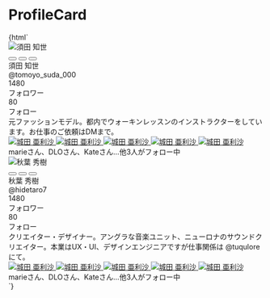 
<Meta title="Galleries/ProfileCard" />


# ProfileCard

<Canvas>
  <Story name="Default">
    {html`<div class="flex">
      <div class="card w-80 mr-4">
        <div
          class="h-32 bg-center bg-cover"
          style="background-image: url(${bgImage});"
        ></div>
        <div class="relative py-2 px-4 flex justify-end align-center">
          <div
            class="avatar absolute left-4 -top-10 border-4 border-white w-20 h-20"
          >
            <img src="${avatarImage}" alt="須田 知世" />
          </div>
          <div class="flex align-center gap-2">
            <button
              type="button"
              class="like-button"
              aria-pressed="false"
              aria-label="いいねする"
            ></button>
            <button
              type="button"
              class="icon-button"
              aria-label="email"
              data-label="メール"
            >
              <div class="icon-button-inner">
                <i class="fas fa-envelope"></i>
              </div>
            </button>
            <button
              type="button"
              class="icon-button"
              aria-label="etc"
              data-label="その他"
            >
              <div class="icon-button-inner">
                <i class="fas fa-ellipsis-h"></i>
              </div>
            </button>
          </div>
        </div>
        <div class="px-4 flex justify-between items-end">
          <div>
            須田 知世
            <div class="text-xxs text-gray-600">@tomoyo_suda_000</div>
          </div>
          <div class="flex">
            <div class="text-center text-sm mr-4">
              1480
              <div class="text-xxs text-gray-600">フォロワー</div>
            </div>
            <div class="text-center text-sm">
              80
              <div class="text-xxs text-gray-600">フォロー</div>
            </div>
          </div>
        </div>
        <div class="px-4 py-4 text-sm">
          元ファッションモデル。都内でウォーキンレッスンのインストラクターをしています。お仕事のご依頼はDMまで。
        </div>
        <div class="px-4 mb-4 flex">
          <a href="#" class="avatar border-2 border-white w-10 h-10">
            <img src="${avatarImage}" alt="城田 亜利沙" />
          </a>
          <a href="#" class="avatar -ml-2 border-2 border-white w-10 h-10">
            <img src="${avatarImage}" alt="城田 亜利沙" />
          </a>
          <a href="#" class="avatar -ml-2 border-2 border-white w-10 h-10">
            <img src="${avatarImage}" alt="城田 亜利沙" />
          </a>
          <a href="#" class="avatar -ml-2 border-2 border-white w-10 h-10">
            <img src="${avatarImage}" alt="城田 亜利沙" />
          </a>
          <a href="#" class="avatar -ml-2 border-2 border-white w-10 h-10">
            <img src="${avatarImage}" alt="城田 亜利沙" />
          </a>
        </div>
        <div class="mb-4 px-4 text-gray-500 text-xs">
          marieさん、DLOさん、Kateさん…他3人がフォロー中
        </div>
      </div>
      <div class="card w-80">
        <div
          class="h-32 bg-center bg-cover bg-gradient-to-r from-purple-400 via-pink-500 to-red-500"
        ></div>
        <div class="relative py-2 px-4 flex justify-end align-center">
          <div
            class="avatar absolute left-4 -top-10 border-4 border-white w-20 h-20"
          >
            <img src="${avatarImage2}" alt="秋葉 秀樹" />
          </div>
          <div class="flex align-center gap-2">
            <button
              type="button"
              class="like-button"
              aria-pressed="false"
              aria-label="いいねする"
            ></button>
            <button
              type="button"
              class="icon-button"
              aria-label="email"
              data-label="メール"
            >
              <div class="icon-button-inner">
                <i class="fas fa-envelope"></i>
              </div>
            </button>
            <button
              type="button"
              class="icon-button"
              aria-label="etc"
              data-label="その他"
            >
              <div class="icon-button-inner">
                <i class="fas fa-ellipsis-h"></i>
              </div>
            </button>
          </div>
        </div>
        <div class="px-4 flex justify-between items-end">
          <div>
            秋葉 秀樹
            <div class="text-xxs text-gray-600">@hidetaro7</div>
          </div>
          <div class="flex">
            <div class="text-center text-sm mr-4">
              1480
              <div class="text-xxs text-gray-600">フォロワー</div>
            </div>
            <div class="text-center text-sm">
              80
              <div class="text-xxs text-gray-600">フォロー</div>
            </div>
          </div>
        </div>
        <div class="px-4 py-4 text-sm">
          クリエイター・デザイナー。アングラな音楽ユニット、ニューロナのサウンドクリエイター。本業はUX・UI、デザインエンジニアですが仕事関係は
          @tuqulore にて。
        </div>
        <div class="px-4 mb-4 flex">
          <a href="#" class="avatar border-2 border-white w-10 h-10">
            <img src="${avatarImage}" alt="城田 亜利沙" />
          </a>
          <a href="#" class="avatar -ml-2 border-2 border-white w-10 h-10">
            <img src="${avatarImage}" alt="城田 亜利沙" />
          </a>
          <a href="#" class="avatar -ml-2 border-2 border-white w-10 h-10">
            <img src="${avatarImage}" alt="城田 亜利沙" />
          </a>
          <a href="#" class="avatar -ml-2 border-2 border-white w-10 h-10">
            <img src="${avatarImage}" alt="城田 亜利沙" />
          </a>
          <a href="#" class="avatar -ml-2 border-2 border-white w-10 h-10">
            <img src="${avatarImage}" alt="城田 亜利沙" />
          </a>
        </div>
        <div class="mb-4 px-4 text-gray-500 text-xs">
          marieさん、DLOさん、Kateさん…他3人がフォロー中
        </div>
      </div>
    </div>`}
  </Story>
</Canvas>
